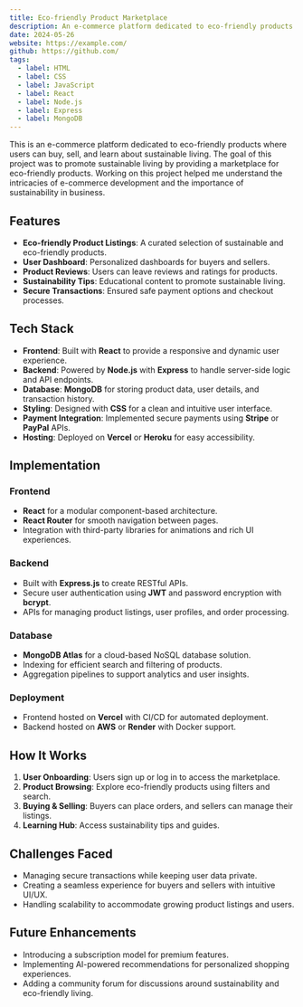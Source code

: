 ```yaml
---
title: Eco-friendly Product Marketplace
description: An e-commerce platform dedicated to eco-friendly products where users can buy, sell, and learn about sustainable living.
date: 2024-05-26
website: https://example.com/
github: https://github.com/
tags:
  - label: HTML
  - label: CSS
  - label: JavaScript
  - label: React
  - label: Node.js
  - label: Express
  - label: MongoDB
---
```


This is an e-commerce platform dedicated to eco-friendly products where users can buy, sell, and learn about sustainable living. The goal of this project was to promote sustainable living by providing a marketplace for eco-friendly products. Working on this project helped me understand the intricacies of e-commerce development and the importance of sustainability in business.

## Features

- **Eco-friendly Product Listings**: A curated selection of sustainable and eco-friendly products.
- **User Dashboard**: Personalized dashboards for buyers and sellers.
- **Product Reviews**: Users can leave reviews and ratings for products.
- **Sustainability Tips**: Educational content to promote sustainable living.
- **Secure Transactions**: Ensured safe payment options and checkout processes.

## Tech Stack

- **Frontend**: Built with **React** to provide a responsive and dynamic user experience.
- **Backend**: Powered by **Node.js** with **Express** to handle server-side logic and API endpoints.
- **Database**: **MongoDB** for storing product data, user details, and transaction history.
- **Styling**: Designed with **CSS** for a clean and intuitive user interface.
- **Payment Integration**: Implemented secure payments using **Stripe** or **PayPal** APIs.
- **Hosting**: Deployed on **Vercel** or **Heroku** for easy accessibility.

## Implementation

### Frontend
- **React** for a modular component-based architecture.
- **React Router** for smooth navigation between pages.
- Integration with third-party libraries for animations and rich UI experiences.

### Backend
- Built with **Express.js** to create RESTful APIs.
- Secure user authentication using **JWT** and password encryption with **bcrypt**.
- APIs for managing product listings, user profiles, and order processing.

### Database
- **MongoDB Atlas** for a cloud-based NoSQL database solution.
- Indexing for efficient search and filtering of products.
- Aggregation pipelines to support analytics and user insights.

### Deployment
- Frontend hosted on **Vercel** with CI/CD for automated deployment.
- Backend hosted on **AWS** or **Render** with Docker support.

## How It Works

1. **User Onboarding**: Users sign up or log in to access the marketplace.
2. **Product Browsing**: Explore eco-friendly products using filters and search.
3. **Buying & Selling**: Buyers can place orders, and sellers can manage their listings.
4. **Learning Hub**: Access sustainability tips and guides.

## Challenges Faced

- Managing secure transactions while keeping user data private.
- Creating a seamless experience for buyers and sellers with intuitive UI/UX.
- Handling scalability to accommodate growing product listings and users.

## Future Enhancements

- Introducing a subscription model for premium features.
- Implementing AI-powered recommendations for personalized shopping experiences.
- Adding a community forum for discussions around sustainability and eco-friendly living.
